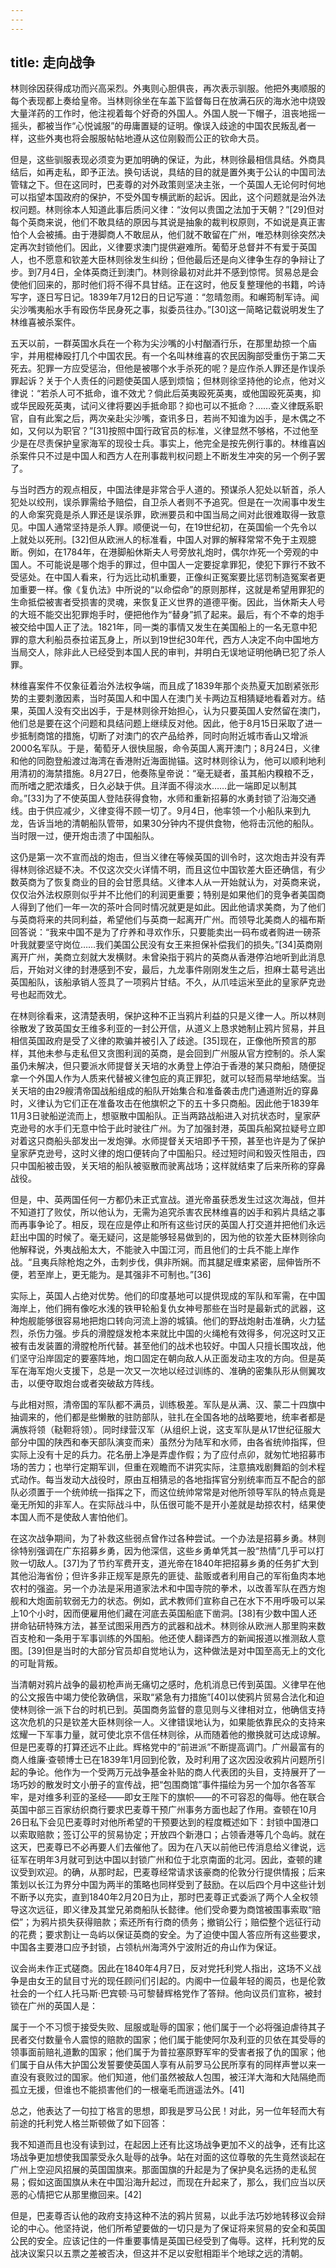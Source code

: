 ```yaml
---
---
---
```

title: 走向战争
---



林则徐因获得成功而兴高采烈。外夷则心胆俱丧，再次表示驯服。他把外夷顺服的每个表现都上奏给皇帝。当林则徐坐在车盖下监督每日在放满石灰的海水池中烧毁大量洋药的工作时，他注视着每个好奇的外国人。外国人脱一下帽子，沮丧地摇一摇头，都被当作“心悦诚服”的毋庸置疑的证明。像误入歧途的中国农民叛乱者一样，这些外夷也将会服服帖帖地遵从这位刚毅而公正的钦命大员。

但是，这些驯服表现必须变为更加明确的保证，为此，林则徐最相信具结。外商具结后，如再走私，即予正法。换句话说，具结的目的就是置外夷于公认的中国司法管辖之下。但在这同时，巴麦尊的对外政策则坚决主张，一个英国人无论何时何地可以指望本国政府的保护，不受外国专横武断的起诉。因此，这个问题就是治外法权问题。林则徐本人知道此事后质问义律：“汝何以贵国之法加于天朝？”[29]但对每个英商来说，他们不敢具结的原因与其说是抽象的裁判权原则，不如说是真正害怕个人会被捕。由于港脚商人不敢屈从，他们就不敢留在广州，唯恐林则徐突然决定再次封锁他们。因此，义律要求澳门提供避难所。葡萄牙总督并不有爱于英国人，也不愿意和钦差大臣林则徐发生纠纷；但他最后还是向义律争生存的争辩让了步。到7月4日，全体英商迁到澳门。林则徐最初对此并不感到惊愕。贸易总是会使他们回来的，那时他们将不得不具甘结。正在这时，他反复整理他的书籍，吟诗写字，逐日写日记。1839年7月12日的日记写道：“忽晴忽雨。和嶰筠制军诗。闻尖沙嘴夷船水手有殴伤华民身死之事，拟委员往办。”[30]这一简略记载说明发生了林维喜被杀案件。

五天以前，一群英国水兵在一个称为尖沙嘴的小村酗酒行乐，在那里劫掠一个庙宇，并用棍棒殴打几个中国农民。有一个名叫林维喜的农民因胸部受重伤于第二天死去。犯罪一方应受惩治，但他是被哪个水手杀死的呢？是应作杀人罪还是作误杀罪起诉？关于个人责任的问题使英国人感到烦恼；但林则徐坚持他的论点，他对义律说：“若杀人可不抵命，谁不效尤？倘此后英夷殴死英夷，或他国殴死英夷，抑或华民殴死英夷，试问义律将要凶手抵命耶？抑也可以不抵命？……查义律既系职官，自有此案之后，两次亲赴尖沙嘴，查讯多日，若尚不知谁为凶手，是木偶之不如，又何以为职官？”[31]按照中国行政官员的标准，义律显然不够格，不过他至少是在尽责保护皇家海军的现役士兵。事实上，他完全是按先例行事的。林维喜凶杀案件只不过是中国人和西方人在刑事裁判权问题上不断发生冲突的另一个例子罢了。

与当时西方的观点相反，中国法律是非常合乎人道的。预谋杀人犯处以斩首，杀人犯处以绞刑，误杀罪需给予赔偿，自卫杀人者则不予追究。但是在一次闹事中发生的人命案究竟是杀人罪还是误杀罪，欧洲要员和中国当局之间对此很难取得一致意见。中国人通常坚持是杀人罪。顺便说一句，在19世纪初，在英国偷一个先令以上就处以死刑。[32]但从欧洲人的标准看，中国人对罪的解释常常不免于主观臆断。例如，在1784年，在港脚船休斯夫人号旁放礼炮时，偶尔炸死一个旁观的中国人。不可能说是哪个炮手的罪过，但中国人一定要捉拿罪犯，使犯下罪行不致不受惩处。在中国人看来，行为远比动机重要，正像纠正冤案要比惩罚制造冤案者更加重要一样。像《复仇法》中所说的“以命偿命”的原则那样，这就是希望用罪犯的生命抵偿被害者受损害的灵魂，来恢复正义世界的道德平衡。因此，当休斯夫人号的大班不能交出犯罪炮手时，便把他作为“替身”抓了起来。最后，有个不幸的炮手被交给中国人正了法。1821年，同一类的事情又发生在美国船上的一名无意中犯罪的意大利船员泰拉诺瓦身上，所以到19世纪30年代，西方人决定不向中国地方当局交人，除非此人已经受到本国人民的审判，并明白无误地证明他确已犯了杀人罪。

林维喜案件不仅象征着治外法权争端，而且成了1839年那个炎热夏天加剧紧张形势的主要刺激因素，当时英国人和中国人在澳门关卡两边互相猜疑地看着对方。结果，英国人没有交出凶手，于是林则徐开始担心，认为只要英国人安然留在澳门，他们总是要在这个问题和具结问题上继续反对他。因此，他于8月15日采取了进一步抵制商馆的措施，切断了对澳门的农产品给养，同时向附近城市香山又增派2000名军队。于是，葡萄牙人很快屈服，命令英国人离开澳门；8月24日，义律和他的同胞登船渡过海湾在香港附近海面抛锚。这时林则徐认为，他可以顺利地利用清初的海禁措施。8月27日，他奏陈皇帝说：“毫无疑者，虽其船内糗粮不乏，而所嗜之肥浓燔炙，日久必缺于供。且洋面不得淡水……此一端即足以制其命。”[33]为了不使英国人登陆获得食物，水师和重新招募的水勇封锁了沿海交通线。由于供应减少，义律变得不顾一切了。9月4日，他率领一个小船队来到九龙，告诉当地的清朝船队管带，如果30分钟内不提供食物，他将击沉他的船队。当时限一过，便开炮击溃了中国船队。

这仍是第一次不宣而战的炮击，但当义律在等候英国的训令时，这次炮击并没有弄得林则徐迟疑不决。不仅这次交火详情不明，而且这位中国钦差大臣还确信，有少数英商为了恢复商业的目的会甘愿具结。义律本人从一开始就认为，对英商来说，仅仅治外法权原则似乎并不比他们的利润更重要；特别是如果他们的竞争者美国商人得到了他们一年一次的茶叶合同时情况就更是如此。因此他请求美商，为了他们与英商将来的共同利益，希望他们与英商一起离开广州。而领导北美商人的福布斯回答说：“我来中国不是为了疗养和寻欢作乐，只要能卖出一码布或者购进一磅茶叶我就要坚守岗位……我们美国公民没有女王来担保补偿我们的损失。”[34]英商刚离开广州，美商立刻就大发横财。未曾染指于鸦片的英商从香港停泊地听到此消息后，开始对义律的封港感到不安，最后，九龙事件刚刚发生之后，担麻士葛号逃出英国船队，该船承销人签具了一项鸦片甘结。不久，从爪哇运米至此的皇家萨克逊号也起而效尤。

在林则徐看来，这清楚表明，保护这种不正当鸦片利益的只是义律一人。所以林则徐散发了致英国女王维多利亚的一封公开信，从道义上恳求她制止鸦片贸易，并且相信英国政府是受了义律的欺骗并被引入了歧途。[35]现在，正像他所预言的那样，其他未参与走私但又贪图利润的英商，是会回到广州服从官方控制的。杀人案虽仍未解决，但只要派水师提督关天培的水勇登上停泊于香港的某只商船，随便捉拿一个外国人作为人质来代替被义律包庇的真正罪犯，就可以轻而易举地结案。当关天培的由29艘清帝国战船组成的船队开始集合和准备袭击虎门通道附近的穿鼻时，义律认为它们正在准备攻击在他旗帜之下的五十多只商船。因此他于1839年11月3日驶船逆流而上，想驱散中国船队。正当两路战船进入对抗状态时，皇家萨克逊号的水手们无意中恰于此时驶往广州。为了加强封港，英国兵船窝拉疑号立即对着这只商船头部发出一发炮弹。水师提督关天培即予干预，甚至也许是为了保护皇家萨克逊号，这时义律的炮口便转向了中国船只。经过短时间和毁灭性阻击，四只中国船被击毁，关天培的船队被驱散而驶离战场；这样就结束了后来所称的穿鼻战役。

但是，中、英两国任何一方都仍未正式宣战。道光帝虽获悉发生过这次海战，但并不知道打了败仗，所以他认为，无需为追究杀害农民林维喜的凶手和鸦片具结之事而再事争论了。相反，现在应是停止和所有这些讨厌的英国人打交道并把他们永远赶出中国的时候了。毫无疑问，这是能够轻易做到的，因为他的钦差大臣林则徐向他解释说，外夷战船太大，不能驶入中国江河，而且他们的士兵不能上岸作战。“且夷兵除枪炮之外，击刺步伐，俱非所娴。而其腿足缠束紧密，屈伸皆所不便，若至岸上，更无能为。是其强非不可制也。”[36]

实际上，英国人占绝对优势。他们的印度基地可以提供现成的军队和军需，在中国海岸上，他们拥有像吃水浅的铁甲轮船复仇女神号那些在当时是最新式的武器，这种炮舰能够很容易地把炮口转向河流上游的城镇。他们的野战炮射击准确，火力猛烈，杀伤力强。步兵的滑膛燧发枪本来就比中国的火绳枪有效得多，何况这时又正被有击发装置的滑膛枪所代替。甚至他们的战术也较好。中国人只擅长围攻战，他们坚守沿岸固定的要塞阵地，炮口固定在朝向敌人从正面发动主攻的方向。但是英军在海军炮火支援下，总是一次又一次地以经过训练的、准确的密集队形从侧翼攻击，以便夺取炮台或者突破敌方阵线。

与此相对照，清帝国的军队都不满员，训练极差。军队是从满、汉、蒙二十四旗中抽调来的，他们都是些懒散的驻防部队，驻扎在全国各地的战略要地，统率者都是满族将领（鞑靼将领）。同时绿营汉军（从组织上说，这支军队是从17世纪征服大部分中国的陕西和奉天部队演变而来）虽然分为陆军和水师，由各省统帅指挥，但实际上没有十足的兵力。花名册上净是弄虚作假；为了应付点卯，就匆忙地招募市场的苦力；也举行定期军训，但重在观瞻而不讲究实际，注意搞戏剧舞蹈的剑术程式动作。每当发动大战役时，原由互相猜忌的各地指挥官分别统率而互不配合的部队必须置于一个统帅统一指挥之下，而这位统帅常常是对他所领导军队的特点竟是毫无所知的非军人。在实际战斗中，队伍很可能不是开小差就是劫掠农村，结果使本国人而不是使敌人害怕他们。

在这次战争期间，为了补救这些弱点曾作过各种尝试。一个办法是招募乡勇。林则徐特别强调在广东招募乡勇，因为他深信，这些乡勇单凭其一股“热情”几乎可以打败一切敌人。[37]为了节约军费开支，道光帝在1840年把招募乡勇的任务扩大到其他沿海省份；但许多非正规军是原先的匪徒、盐贩或者利用自己的军衔鱼肉本地农村的强盗。另一个办法是采用道家法术和中国寺院的拳术，以改善军队在西方炮舰和大炮面前软弱无力的状态。例如，武术教师们宣称自己在水下不用呼吸可以呆上10个小时，因而便雇用他们藏在河底去英国船底下凿洞。[38]有少数中国人还拼命钻研特殊方法，甚至试图采用西方的武器和战术。林则徐从欧洲人那里购来数百支枪和一条用于军事训练的外国船。他还使人翻译西方的新闻报道以推测敌人意图。[39]但是当时的大部分官员却自觉地认为，这种做法是对中国至高无上的文化的可耻背叛。

当清朝对鸦片战争的最初枪声尚无痛切之感时，危机消息已传到英国。义律早在他的公文报告中竭力使伦敦确信，采取“紧急有力措施”[40]以使鸦片贸易合法化和迫使林则徐一派下台的时机已到。英国商务监督的意见则与义律相对立，他确信支持这次危机的只是钦差大臣林则徐一人。义律错误地认为，如果能依靠民众的支持来炫耀一下军事力量，就可使北京不信任林则徐，从而随着他的撤换就可达成谅解。但是巴麦尊的打算还远不止此。辉格党中的“前进派”不断提高调门。广州最富有的商人维廉·查顿博士已在1839年1月回到伦敦，及时利用了这次因没收鸦片问题所引起的争论。他作为一个受两万元战争基金补贴的商人代表团的头目，支持展开了一场巧妙的散发时文小册子的宣传战，把“包围商馆”事件描绘为另一个加尔各答军牢，是对维多利亚的圣经——即女王陛下的旗帜——的不可容忍的侮辱。他在联合英国中部三百家纺织商行要求巴麦尊干预广州事务方面也起了作用。查顿在10月26日私下会见巴麦尊时对他所希望的干预要达到的程度概述如下：封锁中国港口以索取赔款；签订公平的贸易协定；开放四个新港口；占领香港等几个岛屿。就在这天，巴麦尊已不必再要人们去催他了。因为在八天以前他已传消息给义律说，远征军在明年3月就可到达中国以封锁广州和位于北京南面的北河。因此，查顿的建议受到欢迎。的确，从那时起，巴麦尊经常请求该豪商的伦敦分行提供情报；后来策划以长江为界分中国为两半的策略也同样受到了鼓励。在以后四个月中这些计划不断予以充实，直到1840年2月20日为止，那时巴麦尊正式委派了两个人全权领导这次远征，即义律及其堂兄弟商船队长懿律。他们受命要为商馆被围事索取“赔偿”；为鸦片损失获得赔款；索还所有行商的债务；撤销公行；赔偿整个远征行动的花费；要求割让一岛屿以保证英商的安全。为了迫使中国人答应所有这些要求，中国各主要港口应予封锁，占领杭州海湾外宁波附近的舟山作为保证。

议会尚未作正式磋商。因此在1840年4月7日，反对党托利党人指出，这场不义战争是由女王的鼠目寸光的现任顾问们引起的。内阁中一位最年轻的阁员，也是伦敦社会的一个红人托马斯·巴宾顿·马可黎替辉格党作了答辩。他向议员们宣称，被封锁在广州的英国人是：

属于一个不习惯于接受失败、屈服或耻辱的国家；他们属于一个必将强迫虐待其子民者交付数量令人震惊的赔款的国家；他们属于能使阿尔及利亚的贝依在其受辱的领事面前赔礼道歉的国家；他们属于为普拉塞原野军牢的受害者报了仇的国家；他们属于自从伟大护国公发誓要使英国人享有从前罗马公民所享有的同样声誉以来一直没有衰败过的国家。他们知道，他们虽然被敌人包围，被汪洋大海和大陆隔绝而孤立无援，但谁也不能损害他们的一根毫毛而逍遥法外。[41]



总之，他表达了一句拉丁格言的思想，即我是罗马公民！对此，另一位年轻而大有前途的托利党人格兰斯顿做了如下回答：

我不知道而且也没有读到过，在起因上还有比这场战争更加不义的战争，还有比这场战争更加想使我国蒙受永久耻辱的战争。站在对面的这位尊敬的先生竟然谈起在广州上空迎风招展的英国国旗来。那面国旗的升起是为了保护臭名远扬的走私贸易；假如这面国旗从未在中国沿海升起过，而现在升起来了，那么，我们应当以厌恶的心情把它从那里撤回来。[42]



但是，巴麦尊否认他的政府支持这种不法的鸦片贸易，以此手法巧妙地转移议会辩论的中心。他坚持说，他们所希望要做的一切只是为了保证将来贸易的安全和英国公民的安全。应该记住的一件重要事情是英国已经受到了侮辱。这样，托利党的反战决议案只以五票之差被否决，但这并不足以安慰相距半个地球之远的清朝。